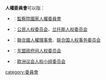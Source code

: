 '''人權委員會'''可以指：

* {{flag|中華民國}}：[[監察院國家人權委員會|監察院國家人權委員會]]
* {{flag|美國}}：[[公民人权委员会|公民人权委员会]]、[[兰托斯人权委员会|兰托斯人权委员会]]
* {{flag|聯合國}}：[[聯合國人權理事會|聯合國人權理事會]]、[[联合国人权事务委员会|联合国人权事务委员会]]
* {{flag|ASEAN}}：[[东盟政府间人权委员会|东盟政府间人权委员会]]
* {{flag|歐盟}}：[[欧洲议会人权小组委员会|欧洲议会人权小组委员会]]

{{disambig|cat=五字組織機構消歧義}}
[[category:委員會|category:委員會]]